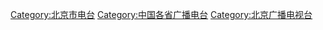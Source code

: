 [[Category:北京市电台|Category:北京市电台]]
[[Category:中国各省广播电台|Category:中国各省广播电台]]
[[Category:北京广播电视台|Category:北京广播电视台]]